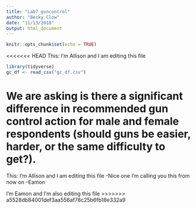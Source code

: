 ```yaml
---
title: "Lab7_guncontrol"
author: "Becky Clow"
date: "11/13/2018"
output: html_document
---
```


```r
knitr::opts_chunk$set(echo = TRUE)
```

<<<<<<< HEAD
This: I'm Allison and I am editing this file

```r

library(tidyverse)
gc_df <- read_csv("gc_df.csv")


```

We are asking is there a significant difference in recommended gun control action for male and female respondents (should guns be easier, harder, or the same difficulty to get?).
=======
This: I'm Allison and I am editing this file -Nice one I'm calling you this from now on --Eamon 

I'm Eamon and I'm also editing this file
>>>>>>> a5528db84001def3aa556af78c25b6fb18e332a9
